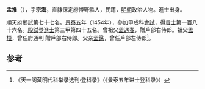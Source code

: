 '''孟淮'''（{{bd|1430年||？}}），字'''宗海'''，直隸保定府愽野縣人，民籍，[[明朝|明朝]]政治人物。進士出身。

順天府鄉試第七十七名。[[景泰|景泰]]五年（1454年），參加甲戌科[[會試|會試]]，得[[貢士|貢士]]第一百八十六名。[[殿試|殿試]]登[[進士|進士]]第三甲第四十五名。曾祖父[[孟遇春|孟遇春]]，贈戶部右侍郎。祖父[[孟桓|孟桓]]，曾任府通判 贈戶部右侍郎。父亲[[孟鑑|孟鑑]]，曾任戶部左侍郎<ref>《天一阁藏明代科举录选刊·登科录》（《景泰五年进士登科录》）</ref>。

==参考==
{{reflist}}
{{明朝人物小作品}}
{{景泰五年甲戌科殿試金榜}}